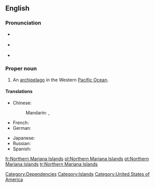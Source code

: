 ==English==
{{wikipedia}}

===Pronunciation===
* {{a|UK}} {{IPA|/ˈnɔː.ðən ˌmæɹ.iˈæn.ə ˈaɪ.ləndz/}}
* {{a|US}} {{IPA|/ˈnɔɹ.ðɚn ˌmɛɹ.iˈæn.ə ˈaɪ.ləndz/}}
* {{audio|en-us-Northern Mariana Islands.ogg|Audio (US)}}

===Proper noun===
{{en-proper noun|sg=[[northern|Northern]] [[Mariana]] [[islands|Islands]]}}

# An [[archipelago]] in the Western [[Pacific Ocean]].

====Translations====
{{trans-top|archipelago}}
* Chinese:
*: Mandarin: {{t|cmn|北馬里亞納群島|sc=Hani}}, {{t|cmn|北马里亚纳群岛|tr=Běi Mǎlǐyǎnà qúndǎo|sc=Hani}}
* French: {{t|fr|îles Mariannes du Nord|f|p}}
* German: {{t-|de|Nördliche Marianen|f|p}}
{{trans-mid}}
* Japanese: {{t-|ja|北マリアナ諸島|tr=Kita Mariana shotō}}
* Russian: {{t|ru|Северные Марианские острова|m|p|tr=Sévernyje Mariánskije ostrová}}
* Spanish: {{t|es|Islas Marianas del Norte|f|p}}
{{trans-bottom}}

[[Category:Dependencies]]
[[Category:Islands]]
[[Category:United States of America]]

[[fr:Northern Mariana Islands]]
[[pl:Northern Mariana Islands]]
[[pt:Northern Mariana Islands]]
[[tr:Northern Mariana Islands]]